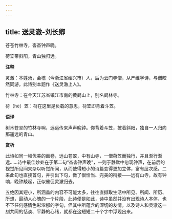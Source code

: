 ```yaml
---
---
---
```

title: 送灵澈-刘长卿
---

苍苍竹林寺，杳杳钟声晚。

荷笠带斜阳，青山独归远。

**注释**

灵澈：本姓汤，会稽（今浙江省绍兴市）人，后为云门寺僧，从严维学诗，与僧皎然同游。此诗别本题作《送灵澈上人》。

竹林寺：在今天江苏省镇江市南的黄鹤山上，别名鹤林寺。

荷（hè）笠：荷在这里是负载的意思，荷笠即背着斗笠。

**语译**

树木苍翠的竹林寺啊，远远传来声声晚钟。你背着斗笠，披着斜阳，独自一人归向那遥远的青山。

**赏析**

此诗如同一幅优美的画卷，远山苍翠，中有山寺，一僧荷笠而独行，并且渐行渐远……诗中最佳妙处在于第二句“杳杳钟声晚”，一则于静默中忽现钟声，在前后的视觉所见间夹杂以听觉所闻，从而使得短小的诗篇变得更加立体，富有层次感。二来此句也直接首句，并引出下句，做了很恰当、完美的衔接——远有山寺，故有钟响，晚钟敲起，正似催促灵澈归去。

五绝因其短小，所涵盖的内容不可能太多，往往直撷取生活中所见、所闻、所历、所想，最动人心魄的一个片段，此诗便是如此，诗中虽然并没有出现诗人本体，也不下任何感情色彩浓郁的字句，但其中所蕴含的深切的友情，以及诗人和灵澈这一刻共同的恬淡、平静的心绪，就都在这短短二十个字中浮现出来。